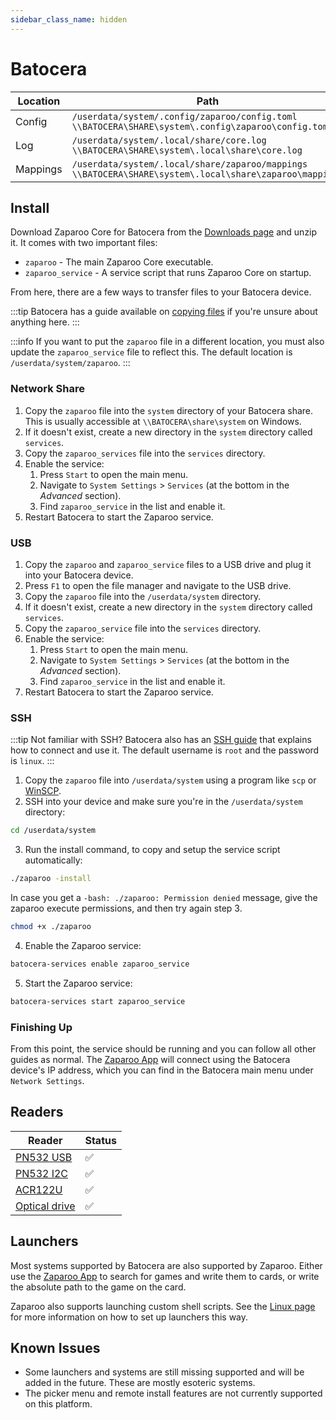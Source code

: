 ```yaml
---
sidebar_class_name: hidden
---
```


# Batocera

| Location | Path                                                                                                           |
| -------- | -------------------------------------------------------------------------------------------------------------- |
| Config   | `/userdata/system/.config/zaparoo/config.toml` <br/> `\\BATOCERA\SHARE\system\.config\zaparoo\config.toml`     |
| Log      | `/userdata/system/.local/share/core.log` <br/> `\\BATOCERA\SHARE\system\.local\share\core.log`                 |
| Mappings | `/userdata/system/.local/share/zaparoo/mappings` <br/> `\\BATOCERA\SHARE\system\.local\share\zaparoo\mappings` |

## Install

Download Zaparoo Core for Batocera from the [Downloads page](/downloads/) and unzip it. It comes with two important files:

- `zaparoo` - The main Zaparoo Core executable.
- `zaparoo_service` - A service script that runs Zaparoo Core on startup.

From here, there are a few ways to transfer files to your Batocera device.

:::tip
Batocera has a guide available on [copying files](https://wiki.batocera.org/add_games_bios#accessing_batocera_s_drive_to_add_files) if you're unsure about anything here.
:::

:::info
If you want to put the `zaparoo` file in a different location, you must also update the `zaparoo_service` file to reflect this. The default location is `/userdata/system/zaparoo`.
:::

### Network Share

1. Copy the `zaparoo` file into the `system` directory of your Batocera share. This is usually accessible at `\\BATOCERA\share\system` on Windows.
2. If it doesn't exist, create a new directory in the `system` directory called `services`.
3. Copy the `zaparoo_services` file into the `services` directory.
4. Enable the service:
   1. Press `Start` to open the main menu.
   2. Navigate to `System Settings` > `Services` (at the bottom in the _Advanced_ section).
   3. Find `zaparoo_service` in the list and enable it.
5. Restart Batocera to start the Zaparoo service.

### USB

1. Copy the `zaparoo` and `zaparoo_service` files to a USB drive and plug it into your Batocera device.
2. Press `F1` to open the file manager and navigate to the USB drive.
3. Copy the `zaparoo` file into the `/userdata/system` directory.
4. If it doesn't exist, create a new directory in the `system` directory called `services`.
5. Copy the `zaparoo_service` file into the `services` directory.
6. Enable the service:
   1. Press `Start` to open the main menu.
   2. Navigate to `System Settings` > `Services` (at the bottom in the _Advanced_ section).
   3. Find `zaparoo_service` in the list and enable it.
7. Restart Batocera to start the Zaparoo service.

### SSH

:::tip
Not familiar with SSH? Batocera also has an [SSH guide](https://wiki.batocera.org/access_the_batocera_via_ssh) that explains how to connect and use it. The default username is `root` and the password is `linux`.
:::

1. Copy the `zaparoo` file into `/userdata/system` using a program like `scp` or [WinSCP](https://winscp.net/eng/download.php).
2. SSH into your device and make sure you're in the `/userdata/system` directory:

```bash
cd /userdata/system
```

3. Run the install command, to copy and setup the service script automatically:

```bash
./zaparoo -install
```

In case you get a `-bash: ./zaparoo: Permission denied` message, give the zaparoo execute permissions, and then try again step 3.

```bash
chmod +x ./zaparoo
```

4. Enable the Zaparoo service:

```bash
batocera-services enable zaparoo_service
```

5. Start the Zaparoo service:

```bash
batocera-services start zaparoo_service
```

### Finishing Up

From this point, the service should be running and you can follow all other guides as normal. The [Zaparoo App](/docs/app/) will connect using the Batocera device's IP address, which you can find in the Batocera main menu under `Network Settings`.

## Readers

| Reader                                          | Status |
| ----------------------------------------------- | ------ |
| [PN532 USB](/docs/readers/nfc/pn532-usb.md)     | ✅     |
| [PN532 I2C](/docs/readers/nfc/pn532-module.md)  | ✅     |
| [ACR122U](/docs/readers/nfc/acr122u.md)         | ✅     |
| [Optical drive](/docs/readers/optical-drive.md) | ✅     |

## Launchers

Most systems supported by Batocera are also supported by Zaparoo. Either use the [Zaparoo App](/docs/app/) to search for games and write them to cards, or write the absolute path to the game on the card.

Zaparoo also supports launching custom shell scripts. See the [Linux page](./linux.mdx#launchers) for more information on how to set up launchers this way.

## Known Issues

- Some launchers and systems are still missing supported and will be added in the future. These are mostly esoteric systems.
- The picker menu and remote install features are not currently supported on this platform.
